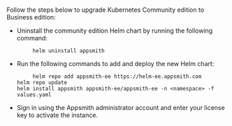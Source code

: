 # 

<HideElements/>

Follow the steps below to upgrade Kubernetes Community edition to Business edition:

<ul class="circle"> 
<li> Uninstall the community edition Helm chart by running the following command:

         helm uninstall appsmith
</li>
<li>Run the following commands to add and deploy the new Helm chart:

         helm repo add appsmith-ee https://helm-ee.appsmith.com
    helm repo update
    helm install appsmith appsmith-ee/appsmith-ee -n <namespace> -f values.yaml
 </li>
<li> Sign in using the Appsmith administrator account and enter your license key to activate the instance.
</li>

</ul>
